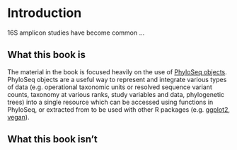 # Introduction

16S amplicon studies have become common ...

## What this book is

The material in the book is focused heavily on the use of [PhyloSeq objects](https://joey711.github.io/phyloseq/import-data.html). PhyloSeq objects are a useful way to represent and integrate various types of data (e.g. operational taxonomic units or resolved sequence variant counts, taxonomy at various ranks, study variables and data, phylogenetic trees) into a single resource which can be accessed using functions in PhyloSeq, or extracted from to be used with other R packages (e.g. [ggplot2](http://ggplot2.tidyverse.org/reference/), [vegan](https://cran.r-project.org/web/packages/vegan/index.html)).

## What this book isn't